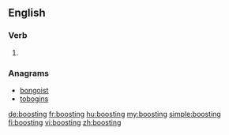 ==English==

===Verb===
{{head|en}}

# {{present participle of|boost|lang=en}}

===Anagrams===
* [[bongoist#English|bongoist]]
* [[tobogins#English|tobogins]]

[[de:boosting]]
[[fr:boosting]]
[[hu:boosting]]
[[my:boosting]]
[[simple:boosting]]
[[fi:boosting]]
[[vi:boosting]]
[[zh:boosting]]